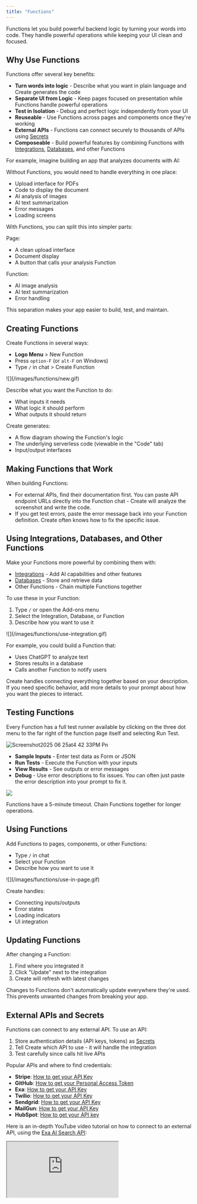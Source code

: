 ```yaml
---
title: "Functions"
---
```


Functions let you build powerful backend logic by turning your words into code. They handle powerful operations while keeping your UI clean and focused.

## Why Use Functions

Functions offer several key benefits:

- **Turn words into logic** - Describe what you want in plain language and Create generates the code
- **Separate UI from Logic** - Keep pages focused on presentation while Functions handle powerful operations
- **Test in Isolation** - Debug and perfect logic independently from your UI
- **Reuseable** - Use Functions across pages and components once they're working
- **External APIs** - Functions can connect securely to thousands of APIs using [Secrets](#secrets)
- **Composeable** - Build powerful features by combining Functions with [Integrations](/builder/integrations), [Databases](/builder/databases), and other Functions

For example, imagine building an app that analyzes documents with AI:

Without Functions, you would need to handle everything in one place:

- Upload interface for PDFs
- Code to display the document
- AI analysis of images
- AI text summarization
- Error messages
- Loading screens

With Functions, you can split this into simpler parts:

Page:

- A clean upload interface
- Document display
- A button that calls your analysis Function

Function:

- AI image analysis
- AI text summarization
- Error handling

This separation makes your app easier to build, test, and maintain.

## Creating Functions

Create Functions in several ways:

- **Logo Menu** \> New Function
- Press `option-F` (or `alt-F` on Windows)
- Type `/` in chat \> Create Function

<Frame caption="Creating a new Function">
  ![](/images/functions/new.gif)
</Frame>

Describe what you want the Function to do:

- What inputs it needs
- What logic it should perform
- What outputs it should return

Create generates:

- A flow diagram showing the Function's logic
- The underlying serverless code (viewable in the "Code" tab)
- Input/output interfaces

## Making Functions that Work

When building Functions:

- For external APIs, find their documentation first. You can paste API endpoint URLs directly into the Function chat - Create will analyze the screenshot and write the code.
- If you get test errors, paste the error message back into your Function definition. Create often knows how to fix the specific issue.

## Using Integrations, Databases, and Other Functions

Make your Functions more powerful by combining them with:

- [Integrations](/builder/integrations) - Add AI capabilities and other features
- [Databases](/builder/databases) - Store and retrieve data
- Other Functions - Chain multiple Functions together

To use these in your Function:

1. Type `/` or open the Add-ons menu
2. Select the Integration, Database, or Function
3. Describe how you want to use it

<Frame caption="Using an integration in a Function">
  ![](/images/functions/use-integration.gif)
</Frame>

For example, you could build a Function that:

- Uses ChatGPT to analyze text
- Stores results in a database
- Calls another Function to notify users

Create handles connecting everything together based on your description. If you need specific behavior, add more details to your prompt about how you want the pieces to interact.

## Testing Functions

Every Function has a full test runner available by clicking on the three dot menu to the far right of the function page itself and selecting Run Test. 

![Screenshot2025 06 25at4 42 33PM Pn](/images/Screenshot2025-06-25at4.42.33PM.png)

- **Sample Inputs** - Enter test data as Form or JSON
- **Run Tests** - Execute the Function with your inputs
- **View Results** - See outputs or error messages
- **Debug** - Use error descriptions to fix issues. You can often just paste the error description into your prompt to fix it.

![](/images/functions/testing.gif)

<Tip>
  Functions have a 5-minute timeout. Chain Functions together for longer operations.
</Tip>

## Using Functions

Add Functions to pages, components, or other Functions:

- Type `/` in chat
- Select your Function
- Describe how you want to use it

<Frame caption="Using a Function">
  ![](/images/functions/use-in-page.gif)
</Frame>

Create handles:

- Connecting inputs/outputs
- Error states
- Loading indicators
- UI integration

## Updating Functions

After changing a Function:

1. Find where you integrated it
2. Click "Update" next to the integration
3. Create will refresh with latest changes

<Info>
  Changes to Functions don't automatically update everywhere they're used. This prevents unwanted changes from breaking your app.
</Info>

## External APIs and Secrets

Functions can connect to any external API. To use an API:

1. Store authentication details (API keys, tokens) as [Secrets](#secrets)
2. Tell Create which API to use - it will handle the integration
3. Test carefully since calls hit live APIs

Popular APIs and where to find credentials:

- **Stripe**: [How to get your API Key](https://docs.stripe.com/keys)
- **GitHub**: [How to get your Personal Access Token](https://github.com/settings/tokens)
- **Exa**: [How to get your API Key](https://docs.exa.ai/reference/getting-started)
- **Twilio**: [How to get your API Key](https://www.twilio.com/docs/iam/api-keys)
- **Sendgrid**: [How to get your API Key](https://www.twilio.com/docs/sendgrid/ui/account-and-settings/api-keys)
- **MailGun**: [How to get your API Key](https://help.mailgun.com/hc/en-us/articles/203380100-Where-can-I-find-my-API-keys-and-SMTP-credentials)
- **HubSpot**: [How to get your API key](https://knowledge.hubspot.com/integrations/how-do-i-get-my-hubspot-api-key)

Here is an in-depth YouTube video tutorial on how to connect to an external API, using the [Exa AI Search API](https://exa.ai/):

<div className="relative aspect-video">
<iframe src="https://www.youtube.com/embed/Le_b7AORg-A" title="Create Tutorial: Connecting to External APIs" className="absolute top-0 left-0 w-full h-full" allow="accelerometer; autoplay; clipboard-write; encrypted-media; gyroscope; picture-in-picture; web-share" allowFullScreen />

</div>

You can also use Zapier, Make, and other platforms that connect to APIs by using their "webhook" triggers. Here's a YouTube video with the steps:

<div className="relative aspect-video">
<iframe src="https://www.youtube.com/embed/BJvJHMUXSSM" title="How to make a tool that uses Zapier in Create" className="absolute top-0 left-0 w-full h-full" allow="accelerometer; autoplay; clipboard-write; encrypted-media; gyroscope; picture-in-picture; web-share" allowFullScreen />

</div>

## Secrets

Secrets securely store sensitive data like API keys and passwords. They're available to all Functions in your project.

To add a Secret:

1. Open the "Secrets" panel from the 3-dot menu at the top of chat in any Function
2. Click "\+ Add a new secret"
3. Name it clearly (e.g. "Stripe API Key")
4. Enter the secret value

Create automatically uses well-named secrets when generating Function code. For example, if you have a "Stripe API Key" secret and mention Stripe in your prompt, Create will use that key securely.

<Info>
  When using popular APIs like Stripe or Twilio, Create will often ask for specific secret names in chat (e.g. "Stripe Secret Key"). Use these as hints for what credentials you need.
</Info>

Supported secret types:

- API Keys
- Access Tokens
- Basic Auth Credentials
- Bearer Tokens

<Info>
  OAuth tokens aren't supported since they require refresh flows.
</Info>

## Publishing

When ready to launch:

1. Click **Publish** in top right
2. Choose Functions to publish
3. Set routes if needed (all Function routes start with /api)
4. Enable/disable as needed

Published Functions are locked versions your published app uses. Continue development without breaking live features.

<Tip>
  Need help? [Join our Discord](https://create.xyz/discord) and post in #help-me-build
</Tip>